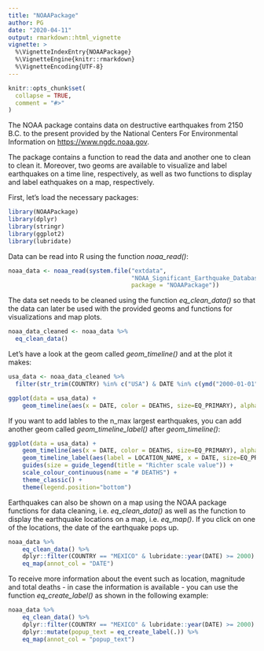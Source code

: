 ```yaml
---
title: "NOAAPackage"
author: PG
date: "2020-04-11"
output: rmarkdown::html_vignette
vignette: >
  %\VignetteIndexEntry{NOAAPackage}
  %\VignetteEngine{knitr::rmarkdown}
  %\VignetteEncoding{UTF-8}
---
```


```r
knitr::opts_chunk$set(
  collapse = TRUE,
  comment = "#>"
)
```

The NOAA package contains data on destructive earthquakes from 2150 B.C. to the present provided by the National Centers For Environmental Information on [https://www.ngdc.noaa.gov](https://www.ngdc.noaa.gov).

The package contains a function to read the data and another one to clean to clean it. Moreover, two geoms are available to visualize and label earthquakes on a time line, respectively, as well as two functions to display and label eathquakes on a map, respectively.

First, let's load the necessary packages:

```r
library(NOAAPackage)
library(dplyr)
library(stringr)
library(ggplot2)
library(lubridate)
```

Data can be read into R using the function *noaa_read()*:

```r
noaa_data <- noaa_read(system.file("extdata",
                                   "NOAA_Significant_Earthquake_Database.txt",
                                   package = "NOAAPackage"))
```

The data set needs to be cleaned using the function *eq_clean_data()* so that the data can later be used with the provided geoms and functions for visualizations and map plots.

```r
noaa_data_cleaned <- noaa_data %>% 
  eq_clean_data()
```

Let's have a look at the geom called *geom_timeline()* and at the plot it makes:

```r
usa_data <- noaa_data_cleaned %>%
  filter(str_trim(COUNTRY) %in% c("USA") & DATE %in% c(ymd("2000-01-01"):ymd("2017-01-01")))

ggplot(data = usa_data) +
    geom_timeline(aes(x = DATE, color = DEATHS, size=EQ_PRIMARY), alpha=0.6)
```

If you want to add lables to the n_max largest earthquakes, you can add another geom called *geom_timeline_label()* after *geom_timeline()*:

```r
ggplot(data = usa_data) +
    geom_timeline(aes(x = DATE, color = DEATHS, size=EQ_PRIMARY), alpha=0.6) + 
    geom_timeline_label(aes(label = LOCATION_NAME, x = DATE, size=EQ_PRIMARY, n_max = 4)) +
    guides(size = guide_legend(title = "Richter scale value")) +
    scale_colour_continuous(name = "# DEATHS") +
    theme_classic() +
    theme(legend.position="bottom")
```

Earthquakes can also be shown on a map using the NOAA package functions for data cleaning, i.e. *eq_clean_data()* as well as the function to display the earthquake locations on a map, i.e. *eq_map()*. If you click on one of the locations, the date of the earthquake pops up.

```r
noaa_data %>%
    eq_clean_data() %>%
    dplyr::filter(COUNTRY == "MEXICO" & lubridate::year(DATE) >= 2000) %>% 
    eq_map(annot_col = "DATE")
```

To receive more information about the event such as location, magnitude and total deaths - in case the information is available - you can use the function *eq_create_label()* as shown in the following example:

```r
noaa_data %>%
    eq_clean_data() %>% 
    dplyr::filter(COUNTRY == "MEXICO" & lubridate::year(DATE) >= 2000) %>% 
    dplyr::mutate(popup_text = eq_create_label(.)) %>% 
    eq_map(annot_col = "popup_text")

```

